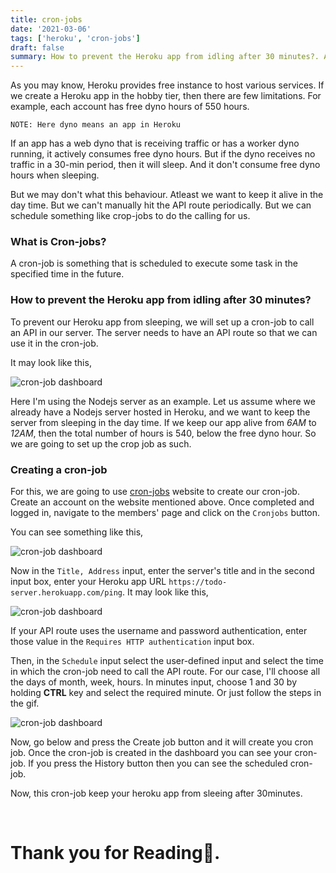 ```yaml
---
title: cron-jobs
date: '2021-03-06'
tags: ['heroku', 'cron-jobs']
draft: false
summary: How to prevent the Heroku app from idling after 30 minutes?. And keep the app active.
---
```


As you may know, Heroku provides free instance to host various services. If we create a Heroku app in the hobby tier, then there are few limitations.
For example, each account has free dyno hours of 550 hours.

```
NOTE: Here dyno means an app in Heroku
```

If an app has a web dyno that is receiving traffic or has a worker dyno running, it actively consumes free dyno hours.
But if the dyno receives no traffic in a 30-min period, then it will sleep. And it don't consume free dyno hours when sleeping.

But we may don't what this behaviour. Atleast we want to keep it alive in the day time.
But we can't manually hit the API route periodically.
But we can schedule something like crop-jobs to do the calling for us.

### What is Cron-jobs?

A cron-job is something that is scheduled to execute some task in the specified time in the future.

### How to prevent the Heroku app from idling after 30 minutes?

To prevent our Heroku app from sleeping, we will set up a cron-job to call an API in our server.
The server needs to have an API route so that we can use it in the cron-job.

It may look like this,

<div className="my-1 px-2 w-full overflow-hidden xl:my-1 xl:px-2">
  <Image alt="cron-job dashboard" src="/static/images/api-route.png" width={1222} height={448} />
</div>

Here I'm using the Nodejs server as an example. Let us assume where we already have a Nodejs server hosted in Heroku, and we want to
keep the server from sleeping in the day time. If we keep our app alive from _6AM_ to _12AM_, then the total number of hours is 540, below the free dyno hour.
So we are going to set up the crop job as such.

### Creating a cron-job

For this, we are going to use [cron-jobs](https://cron-job.org/en/) website to create our cron-job.
Create an account on the website mentioned above. Once completed and logged in, navigate to the members' page and click on the `Cronjobs` button.

You can see something like this,

<div className="my-1 px-2 w-full overflow-hidden xl:my-1 xl:px-2">
  <Image alt="cron-job dashboard" src="/static/images/cron-job.png" width={1938} height={674} />
</div>

Now in the `Title, Address` input, enter the server's title and in the second input box, enter your Heroku app URL `https://todo-server.herokuapp.com/ping`.
It may look like this,

<div className="my-1 px-2 w-full overflow-hidden xl:my-1 xl:px-2">
  <Image alt="cron-job dashboard" src="/static/images/cron-title.png" width={1402} height={290} />
</div>

If your API route uses the username and password authentication, enter those value in the `Requires HTTP authentication` input box.

Then, in the `Schedule` input select the user-defined input and select the time in which the cron-job need to call the API route.
For our case, I'll choose all the days of month, week, hours. In minutes input, choose 1 and 30 by holding **CTRL** key
and select the required minute. Or just follow the steps in the gif.

<div className="my-1 px-2 w-full overflow-hidden xl:my-1 xl:px-2">
  <Image
    alt="cron-job dashboard"
    src="/static/images/cron-execution-time.gif"
    width={1222}
    height={448}
  />
</div>

Now, go below and press the Create job button and it will create you cron job.
Once the cron-job is created in the dashboard you can see your cron-job.
If you press the History button then you can see the scheduled cron-job.

Now, this cron-job keep your heroku app from sleeing after 30minutes.

<br />

# Thank you for Reading💖.
